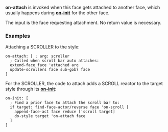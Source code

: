'''on-attach''' is invoked when this face gets attached to another face, which usually happens during '''[[The Face Object Field - Actors - on-init|on-init]]''' for the other face.

The input is the face requesting attachment. No return value is necessary.

===Examples===

Attaching a SCROLLER to the style:

 on-attach: [ ; arg: scroller
   ; Called when scroll bar auto attaches:
   extend-face face 'attached arg
   update-scrollers face sub-gob? face
 ]

For the SCROLLER, the code to attach adds a SCROLL reactor to the target style through its '''[[The Face Object Field - Actors - on-init|on-init]]''':

 on-init: [
   ; Find a prior face to attach the scroll bar to:
   if target: find-face-actor/reverse face 'on-scroll [
     append-face-act face reduce ['scroll target]
     do-style target 'on-attach face
   ]
 ]